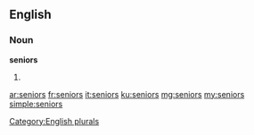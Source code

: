 ==English==

===Noun===
'''seniors'''

# {{plural of|[[senior]]}}

[[Category:English plurals]]

[[ar:seniors]]
[[fr:seniors]]
[[it:seniors]]
[[ku:seniors]]
[[mg:seniors]]
[[my:seniors]]
[[simple:seniors]]